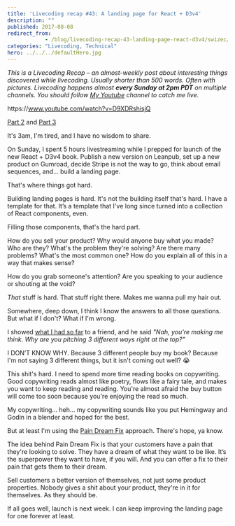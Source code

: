 ```yaml
---
title: 'Livecoding recap #43: A landing page for React + D3v4'
description: ""
published: 2017-08-08
redirect_from: 
            - /blog/livecoding-recap-43-landing-page-react-d3v4/swizec/7743
categories: "Livecoding, Technical"
hero: ../../../defaultHero.jpg
---
```

_This is a Livecoding Recap – an almost-weekly post about interesting things discovered while livecoding. Usually shorter than 500 words. Often with pictures. Livecoding happens almost **every Sunday at 2pm PDT** on multiple channels. You should follow [My Youtube](https://www.youtube.com/TheSwizec) channel to catch me live._



https&#x3A;//www.youtube.com/watch?v=D9XDRshisjQ



[Part 2](https://www.youtube.com/watch?v=hFo5g04e0Wc) and [Part 3](https://www.youtube.com/watch?v=b6yqf_v6w9A)



It's 3am, I'm tired, and I have no wisdom to share.



On Sunday, I spent 5 hours livestreaming while I prepped for launch of the new React + D3v4 book. Publish a new version on Leanpub, set up a new product on Gumroad, decide Stripe is not the way to go, think about email sequences, and… build a landing page.



That's where things got hard.



Building landing pages is hard. It's not the building itself that's hard. I have a template for that. It’s a template that I've long since turned into a collection of React components, even.



Filling those components, that's the hard part.



How do you sell your product? Why would anyone buy what you made? Who are they? What's the problem they're solving? Are there many problems? What's the most common one? How do you explain all of this in a way that makes sense?



How do you grab someone's attention? Are you speaking to your audience or shouting at the void?



_That_ stuff is hard. That stuff right there. Makes me wanna pull my hair out.



Somewhere, deep down, I think I know the answers to all those questions. But what if I don't? What if I'm wrong.



I showed [what I had so far](https://react-d3js-landing-page-mbnbcvgyit.now.sh/) to a friend, and he said _"Nah, you're making me think. Why are you pitching 3 different ways right at the top?"_



I DON’T KNOW WHY. Because 3 different people buy my book? Because I'm not saying 3 different things, but it isn't coming out well? 😭



This shit's hard. I need to spend more time reading books on copywriting. Good copywriting reads almost like poetry, flows like a fairy tale, and makes you want to keep reading and reading. You're almost afraid the buy button will come too soon because you're enjoying the read so much.



My copywriting… heh… my copywriting sounds like you put Hemingway and Godin in a blender and hoped for the best.



But at least I'm using the [Pain Dream Fix](https://antonsten.com/understanding-pain-dream-fix/) approach. There's hope, ya know.



The idea behind Pain Dream Fix is that your customers have a pain that they're looking to solve. They have a dream of what they want to be like. It’s the superpower they want to have, if you will. And you can offer a fix to their pain that gets them to their dream.



Sell customers a better version of themselves, not just some product properties. Nobody gives a shit about your product, they're in it for themselves. As they should be.



If all goes well, launch is next week. I can keep improving the landing page for one forever at least.